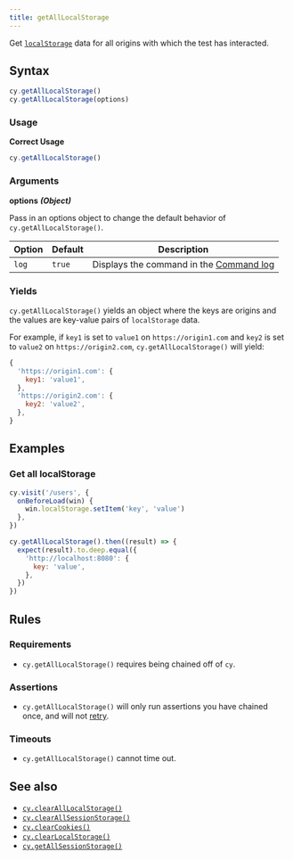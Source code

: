 ```yaml
---
title: getAllLocalStorage
---
```


Get
[`localStorage`](https://developer.mozilla.org/en-US/docs/Web/API/Window/localStorage)
data for all origins with which the test has interacted.

## Syntax

```javascript
cy.getAllLocalStorage()
cy.getAllLocalStorage(options)
```

### Usage

**<Icon name="check-circle" color="green" /> Correct Usage**

```javascript
cy.getAllLocalStorage()
```

### Arguments

**<Icon name="angle-right" /> options** **_(Object)_**

Pass in an options object to change the default behavior of
`cy.getAllLocalStorage()`.

| Option | Default | Description                                                                              |
| ------ | ------- | ---------------------------------------------------------------------------------------- |
| `log`  | `true`  | Displays the command in the [Command log](/guides/core-concepts/cypress-app#Command-Log) |

### Yields [<Icon name="question-circle"/>](/guides/core-concepts/introduction-to-cypress#Subject-Management)

`cy.getAllLocalStorage()` yields an object where the keys are origins and the
values are key-value pairs of `localStorage` data.

For example, if `key1` is set to `value1` on `https://origin1.com` and `key2` is
set to `value2` on `https://origin2.com`, `cy.getAllLocalStorage()` will yield:

```js
{
  'https://origin1.com': {
    key1: 'value1',
  },
  'https://origin2.com': {
    key2: 'value2',
  },
}
```

## Examples

### Get all localStorage

```javascript
cy.visit('/users', {
  onBeforeLoad(win) {
    win.localStorage.setItem('key', 'value')
  },
})

cy.getAllLocalStorage().then((result) => {
  expect(result).to.deep.equal({
    'http://localhost:8080': {
      key: 'value',
    },
  })
})
```

## Rules

### Requirements [<Icon name="question-circle"/>](/guides/core-concepts/introduction-to-cypress#Chains-of-Commands)

- `cy.getAllLocalStorage()` requires being chained off of `cy`.

### Assertions [<Icon name="question-circle"/>](/guides/core-concepts/introduction-to-cypress#Assertions)

- `cy.getAllLocalStorage()` will only run assertions you have chained once, and
  will not [retry](/guides/core-concepts/retry-ability).

### Timeouts [<Icon name="question-circle"/>](/guides/core-concepts/introduction-to-cypress#Timeouts)

- `cy.getAllLocalStorage()` cannot time out.

## See also

- [`cy.clearAllLocalStorage()`](/api/commands/clearalllocalstorage)
- [`cy.clearAllSessionStorage()`](/api/commands/clearallsessionstorage)
- [`cy.clearCookies()`](/api/commands/clearcookies)
- [`cy.clearLocalStorage()`](/api/commands/clearlocalstorage)
- [`cy.getAllSessionStorage()`](/api/commands/getallsessionstorage)
